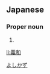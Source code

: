 ==Japanese==
{{ja-kanjitab|義|和}}

===Proper noun===
{{ja-pos|proper|よしかず}}

# {{given name|male|lang=ja}}

[[Category:Japanese male given names|よしかず]]

[[li:義和]]